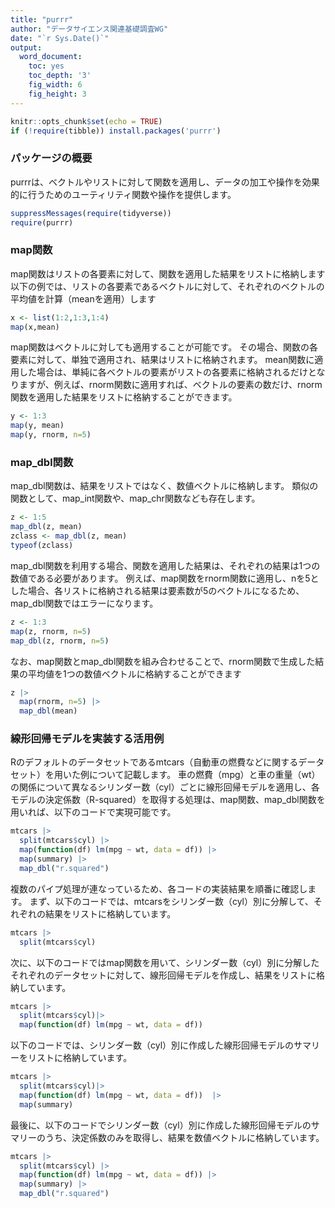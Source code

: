 ```yaml
---
title: "purrr"
author: "データサイエンス関連基礎調査WG"
date: "`r Sys.Date()`"
output:
  word_document:
    toc: yes
    toc_depth: '3'
    fig_width: 6
    fig_height: 3
---
```


```r
knitr::opts_chunk$set(echo = TRUE)
if (!require(tibble)) install.packages('purrr')
```

### パッケージの概要

purrrは、ベクトルやリストに対して関数を適用し、データの加工や操作を効果的に行うためのユーティリティ関数や操作を提供します。

```r
suppressMessages(require(tidyverse))
require(purrr)
```

### map関数

map関数はリストの各要素に対して、関数を適用した結果をリストに格納します 以下の例では、リストの各要素であるベクトルに対して、それぞれのベクトルの平均値を計算（meanを適用）します

```r
x <- list(1:2,1:3,1:4)
map(x,mean)
```

map関数はベクトルに対しても適用することが可能です。 その場合、関数の各要素に対して、単独で適用され、結果はリストに格納されます。 mean関数に適用した場合は、単純に各ベクトルの要素がリストの各要素に格納されるだけとなりますが、例えば、rnorm関数に適用すれば、ベクトルの要素の数だけ、rnorm関数を適用した結果をリストに格納することができます。

```r
y <- 1:3
map(y, mean)
map(y, rnorm, n=5)
```

### map_dbl関数

map_dbl関数は、結果をリストではなく、数値ベクトルに格納します。 類似の関数として、map_int関数や、map_chr関数なども存在します。

```r
z <- 1:5
map_dbl(z, mean)
zclass <- map_dbl(z, mean)
typeof(zclass)
```

map_dbl関数を利用する場合、関数を適用した結果は、それぞれの結果は1つの数値である必要があります。 例えば、map関数をrnorm関数に適用し、nを5とした場合、各リストに格納される結果は要素数が5のベクトルになるため、map_dbl関数ではエラーになります。

```r
z <- 1:3
map(z, rnorm, n=5)
map_dbl(z, rnorm, n=5)
```

なお、map関数とmap_dbl関数を組み合わせることで、rnorm関数で生成した結果の平均値を1つの数値ベクトルに格納することができます

```r
z |>
  map(rnorm, n=5) |>
  map_dbl(mean)
```

### 線形回帰モデルを実装する活用例

Rのデフォルトのデータセットであるmtcars（自動車の燃費などに関するデータセット）を用いた例について記載します。
車の燃費（mpg）と車の重量（wt）の関係について異なるシリンダー数（cyl）ごとに線形回帰モデルを適用し、各モデルの決定係数（R-squared）を取得する処理は、map関数、map_dbl関数を用いれば、以下のコードで実現可能です。

```r
mtcars |>
  split(mtcars$cyl) |>
  map(function(df) lm(mpg ~ wt, data = df)) |>
  map(summary) |>
  map_dbl("r.squared")
```

複数のパイプ処理が連なっているため、各コードの実装結果を順番に確認します。
まず、以下のコードでは、mtcarsをシリンダー数（cyl）別に分解して、それぞれの結果をリストに格納しています。

```r
mtcars |>
  split(mtcars$cyl)
```

次に、以下のコードではmap関数を用いて、シリンダー数（cyl）別に分解したそれぞれのデータセットに対して、線形回帰モデルを作成し、結果をリストに格納しています。

```r
mtcars |>
  split(mtcars$cyl)|>
  map(function(df) lm(mpg ~ wt, data = df)) 
```

以下のコードでは、シリンダー数（cyl）別に作成した線形回帰モデルのサマリーをリストに格納しています。

```r
mtcars |>
  split(mtcars$cyl)|>
  map(function(df) lm(mpg ~ wt, data = df))  |>
  map(summary)
```

最後に、以下のコードでシリンダー数（cyl）別に作成した線形回帰モデルのサマリーのうち、決定係数のみを取得し、結果を数値ベクトルに格納しています。

```r
mtcars |>
  split(mtcars$cyl) |>
  map(function(df) lm(mpg ~ wt, data = df)) |>
  map(summary) |>
  map_dbl("r.squared")
```

